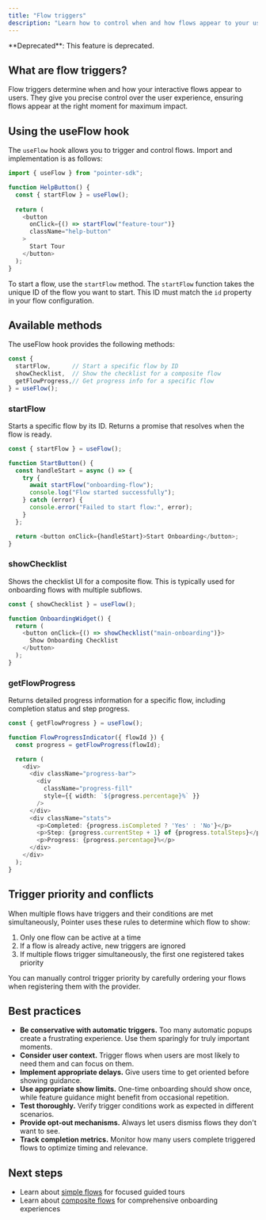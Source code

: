 ```yaml
---
title: "Flow triggers"
description: "Learn how to control when and how flows appear to your users."
---
```


<Warning>
  **Deprecated**: This feature is deprecated.
</Warning>

## What are flow triggers?

Flow triggers determine when and how your interactive flows appear to users. They give you precise control over the user experience, ensuring flows appear at the right moment for maximum impact. 

## Using the useFlow hook

The `useFlow` hook allows you to trigger and control flows. Import and implementation is as follows:

```typescript
import { useFlow } from "pointer-sdk";

function HelpButton() {
  const { startFlow } = useFlow();
  
  return (
    <button 
      onClick={() => startFlow("feature-tour")} 
      className="help-button"
    >
      Start Tour
    </button>
  );
}
```

To start a flow, use the `startFlow` method. The `startFlow` function takes the unique ID of the flow you want to start. This ID must match the `id` property in your flow configuration.

## Available methods

The useFlow hook provides the following methods:

```typescript
const {
  startFlow,      // Start a specific flow by ID
  showChecklist,  // Show the checklist for a composite flow
  getFlowProgress,// Get progress info for a specific flow
} = useFlow();
```

### startFlow

Starts a specific flow by its ID. Returns a promise that resolves when the flow is ready.

```typescript
const { startFlow } = useFlow();

function StartButton() {
  const handleStart = async () => {
    try {
      await startFlow("onboarding-flow");
      console.log("Flow started successfully");
    } catch (error) {
      console.error("Failed to start flow:", error);
    }
  };

  return <button onClick={handleStart}>Start Onboarding</button>;
}
```

### showChecklist

Shows the checklist UI for a composite flow. This is typically used for onboarding flows with multiple subflows.

```typescript
const { showChecklist } = useFlow();

function OnboardingWidget() {
  return (
    <button onClick={() => showChecklist("main-onboarding")}>
      Show Onboarding Checklist
    </button>
  );
}
```

### getFlowProgress

Returns detailed progress information for a specific flow, including completion status and step progress.

```typescript
const { getFlowProgress } = useFlow();

function FlowProgressIndicator({ flowId }) {
  const progress = getFlowProgress(flowId);

  return (
    <div>
      <div className="progress-bar">
        <div 
          className="progress-fill"
          style={{ width: `${progress.percentage}%` }}
        />
      </div>
      <div className="stats">
        <p>Completed: {progress.isCompleted ? 'Yes' : 'No'}</p>
        <p>Step: {progress.currentStep + 1} of {progress.totalSteps}</p>
        <p>Progress: {progress.percentage}%</p>
      </div>
    </div>
  );
}
```

## Trigger priority and conflicts

When multiple flows have triggers and their conditions are met simultaneously, Pointer uses these rules to determine which flow to show:

1. Only one flow can be active at a time
2. If a flow is already active, new triggers are ignored
3. If multiple flows trigger simultaneously, the first one registered takes priority

You can manually control trigger priority by carefully ordering your flows when registering them with the provider.

## Best practices

- **Be conservative with automatic triggers.** Too many automatic popups create a frustrating experience. Use them sparingly for truly important moments.
- **Consider user context.** Trigger flows when users are most likely to need them and can focus on them.
- **Implement appropriate delays.** Give users time to get oriented before showing guidance.
- **Use appropriate show limits.** One-time onboarding should show once, while feature guidance might benefit from occasional repetition.
- **Test thoroughly.** Verify trigger conditions work as expected in different scenarios.
- **Provide opt-out mechanisms.** Always let users dismiss flows they don't want to see.
- **Track completion metrics.** Monitor how many users complete triggered flows to optimize timing and relevance.

## Next steps

- Learn about [simple flows](https://docs.pointer.so/flows/simple-flow) for focused guided tours
- Learn about [composite flows](https://docs.pointer.so/flows/composite-flow) for comprehensive onboarding experiences